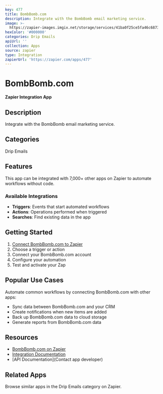 ```yaml
---
key: 477
title: BombBomb.com
description: Integrate with the BombBomb email marketing service.
image: >-
  https://zapier-images.imgix.net/storage/services/41ba0f25ce5fa46c68732167b83e3c06.png?auto=format%2Ccompress&ixlib=python-3.0.0&q=50
hexColor: '#000000'
categories: Drip Emails
apiUrl: ''
collection: Apps
source: zapier
type: Integration
zapierUrl: 'https://zapier.com/apps/477'
---
```

# BombBomb.com

**Zapier Integration App**

## Description

Integrate with the BombBomb email marketing service.

## Categories

Drip Emails

## Features

This app can be integrated with 7,000+ other apps on Zapier to automate workflows without code.

### Available Integrations

- **Triggers**: Events that start automated workflows
- **Actions**: Operations performed when triggered
- **Searches**: Find existing data in the app

## Getting Started

1. [Connect BombBomb.com to Zapier](https://zapier.com/apps/477)
2. Choose a trigger or action
3. Connect your BombBomb.com account
4. Configure your automation
5. Test and activate your Zap

## Popular Use Cases

Automate common workflows by connecting BombBomb.com with other apps:

- Sync data between BombBomb.com and your CRM
- Create notifications when new items are added
- Back up BombBomb.com data to cloud storage
- Generate reports from BombBomb.com data

## Resources

- [BombBomb.com on Zapier](https://zapier.com/apps/477)
- [Integration Documentation](https://zapier.com/apps/477/integrations)
- [API Documentation](Contact app developer)

## Related Apps

Browse similar apps in the Drip Emails category on Zapier.

